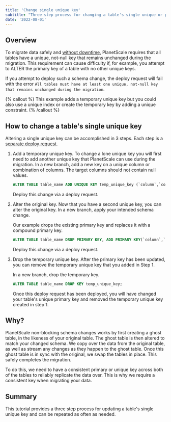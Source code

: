 ```yaml
---
title: 'Change single unique key'
subtitle: "Three step process for changing a table's single unique or primary key"
date: '2022-08-01'
---
```


## Overview

To migrate data safely and [without downtime](/docs/concepts/nonblocking-schema-changes), PlanetScale requires that all tables have a unique, not-null key that remains unchanged during the migration. This requirement can cause difficulty if, for example, you attempt to ALTER the primary key of a table with no other unique keys.

If you attempt to deploy such a schema change, the deploy request will fail with the error `All tables must have at least one unique, not-null key that remains unchanged during the migration`.

{% callout %}
  This example adds a temporary unique key but you could also use a unique index
  or create the temporary key by adding a unique constraint.
{% /callout %}

## How to change a table's single unique key

Altering a single unique key can be accomplished in 3 steps. Each step is a [separate deploy request](/docs/concepts/branching#how-to-deploy-a-branch).

1. Add a temporary unique key. To change a lone unique key you will first need to add another unique key that PlanetScale can use during the migration. In a new branch, add a new key on a unique column or combination of columns. The target columns should not contain null values.

   ```sql
   ALTER TABLE table_name ADD UNIQUE KEY temp_unique_key (`column`,`column2`);
   ```

   Deploy this change via a deploy request.

2. Alter the original key. Now that you have a second unique key, you can alter the original key. In a new branch, apply your intended schema change.

   Our example drops the existing primary key and replaces it with a compound primary key.

   ```sql
   ALTER TABLE table_name DROP PRIMARY KEY, ADD PRIMARY KEY(`column`,`column2`);
   ```

   Deploy this change via a deploy request.

3. Drop the temporary unique key. After the primary key has been updated, you can remove the temporary unique key that you added in Step 1.

   In a new branch, drop the temporary key.

   ```sql
   ALTER TABLE table_name DROP KEY temp_unique_key;
   ```

   Once this deploy request has been deployed, you will have changed your table's unique primary key and removed the temporary unique key created in step 1.

## Why?

PlanetScale non-blocking schema changes works by first creating a ghost table, in the likeness of your original table. The ghost table is then altered to match your changed schema.
We copy over the data from the original table, as well as stream any changes as they happen to the ghost table. Once this ghost table is in sync with the original, we swap the tables in place. This safely completes the migration.

To do this, we need to have a consistent primary or unique key across both of the tables to reliably replicate the data over. This is why we require a consistent key when migrating your data.

## Summary

This tutorial provides a three step process for updating a table's single unique key and can be repeated as often as needed.
